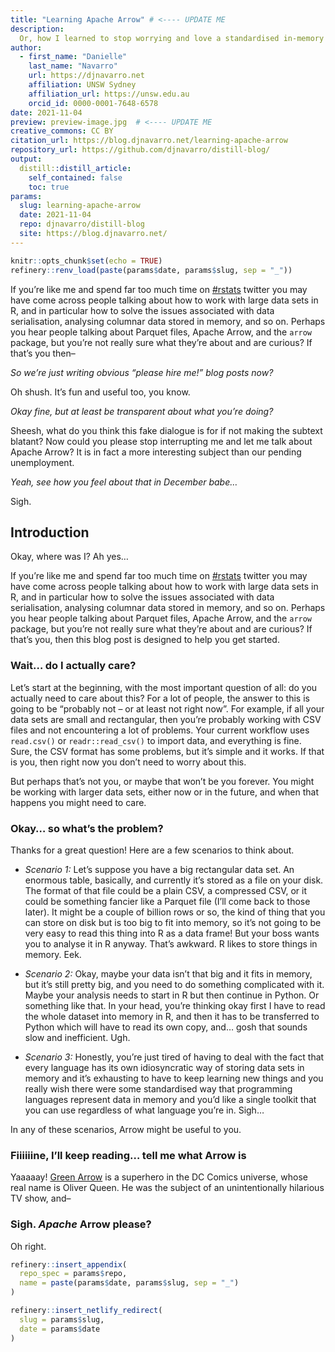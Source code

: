 ```yaml
---
title: "Learning Apache Arrow" # <---- UPDATE ME
description:
  Or, how I learned to stop worrying and love a standardised in-memory columnar data format
author:
  - first_name: "Danielle"
    last_name: "Navarro"
    url: https://djnavarro.net
    affiliation: UNSW Sydney
    affiliation_url: https://unsw.edu.au
    orcid_id: 0000-0001-7648-6578
date: 2021-11-04
preview: preview-image.jpg  # <---- UPDATE ME 
creative_commons: CC BY
citation_url: https://blog.djnavarro.net/learning-apache-arrow 
repository_url: https://github.com/djnavarro/distill-blog/
output:
  distill::distill_article:
    self_contained: false
    toc: true
params:
  slug: learning-apache-arrow
  date: 2021-11-04
  repo: djnavarro/distill-blog
  site: https://blog.djnavarro.net/
---
```


<!----

checklist:
  - check the "update me" messages in YAML above
  - initialise the _renv folder with refinery::renv_new("name of post folder")
  - populate the lockfile with refinery::renv_snapshot("name of post folder")
  - update the _renv folder from snapshot with refinery::restore("name of post folder")

---->


<!--------------- setup post ----------------->

```r
knitr::opts_chunk$set(echo = TRUE)
refinery::renv_load(paste(params$date, params$slug, sep = "_"))
```


<!--------------- post ----------------->

If you're like me and spend far too much time on [#rstats](https://twitter.com/home?hashtag=rstats) twitter you may have come across people talking about how to work with large data sets in R, and in particular how to solve the issues associated with data serialisation, analysing columnar data stored in memory, and so on. Perhaps you hear people talking about Parquet files, Apache Arrow, and the `arrow` package, but you're not really sure what they're about and are curious? If that's you then--

*So we're just writing obvious "please hire me!" blog posts now?*

Oh shush. It's fun and useful too, you know.

*Okay fine, but at least be transparent about what you're doing?*

Sheesh, what do you think this fake dialogue is for if not making the subtext blatant? Now could you please stop interrupting me and let me talk about Apache Arrow? It is in fact a more interesting subject than our pending unemployment. 

*Yeah, see how you feel about that in December babe...*

Sigh.


## Introduction

Okay, where was I? Ah yes...

If you're like me and spend far too much time on [#rstats](https://twitter.com/home?hashtag=rstats) twitter you may have come across people talking about how to work with large data sets in R, and in particular how to solve the issues associated with data serialisation, analysing columnar data stored in memory, and so on. Perhaps you hear people talking about Parquet files, Apache Arrow, and the `arrow` package, but you're not really sure what they're about and are curious? If that's you, then this blog post is designed to help you get started. 

### Wait... do I actually care?

Let's start at the beginning, with the most important question of all: do you actually need to care about this? For a lot of people, the answer to this is going to be "probably not -- or at least not right now". For example, if all your data sets are small and rectangular, then you're probably working with CSV files and not encountering a lot of problems. Your current workflow uses `read.csv()` or `readr::read_csv()` to import data, and everything is fine. Sure, the CSV format has some problems, but it's simple and it works. If that is you, then right now you don't need to worry about this. 

But perhaps that's not you, or maybe that won't be you forever. You might be working with larger data sets, either now or in the future, and when that happens you might need to care.

### Okay... so what's the problem?

Thanks for a great question! Here are a few scenarios to think about.

- *Scenario 1:* Let's suppose you have a big rectangular data set. An enormous table, basically, and currently it's stored as a file on your disk. The format of that file could be a plain CSV, a compressed CSV, or it could be something fancier like a Parquet file (I'll come back to those later). It might be a couple of billion rows or so, the kind of thing that you can store on disk but is too big to fit into memory, so it's not going to be very easy to read this thing into R as a data frame! But your boss wants you to analyse it in R anyway. That's awkward. R likes to store things in memory. Eek.

- *Scenario 2:* Okay, maybe your data isn't that big and it fits in memory, but it's still pretty big, and you need to do something complicated with it. Maybe your analysis needs to start in R but then continue in Python. Or something like that. In your head, you're thinking okay first I have to read the whole dataset into memory in R, and then it has to be transferred to Python which will have to read its own copy, and... gosh that sounds slow and inefficient. Ugh.

- *Scenario 3:* Honestly, you're just tired of having to deal with the fact that every language has its own idiosyncratic way of storing data sets in memory and it's exhausting to have to keep learning new things and you really wish there were some standardised way that programming languages represent data in memory and you'd like a single toolkit that you can use regardless of what language you're in. Sigh...

In any of these scenarios, Arrow might be useful to you.

### Fiiiiiine, I'll keep reading... tell me what Arrow is

Yaaaaay! [Green Arrow](https://en.wikipedia.org/wiki/Green_Arrow) is a superhero in the DC Comics universe, whose real name is Oliver Queen. He was the subject of an unintentionally hilarious TV show, and--

### Sigh. *Apache* Arrow please?

Oh right. 


<!--------------- appendices ----------------->

```r
refinery::insert_appendix(
  repo_spec = params$repo, 
  name = paste(params$date, params$slug, sep = "_")
)
```


<!--------------- miscellanea ----------------->

```r
refinery::insert_netlify_redirect(
  slug = params$slug, 
  date = params$date
)
```




